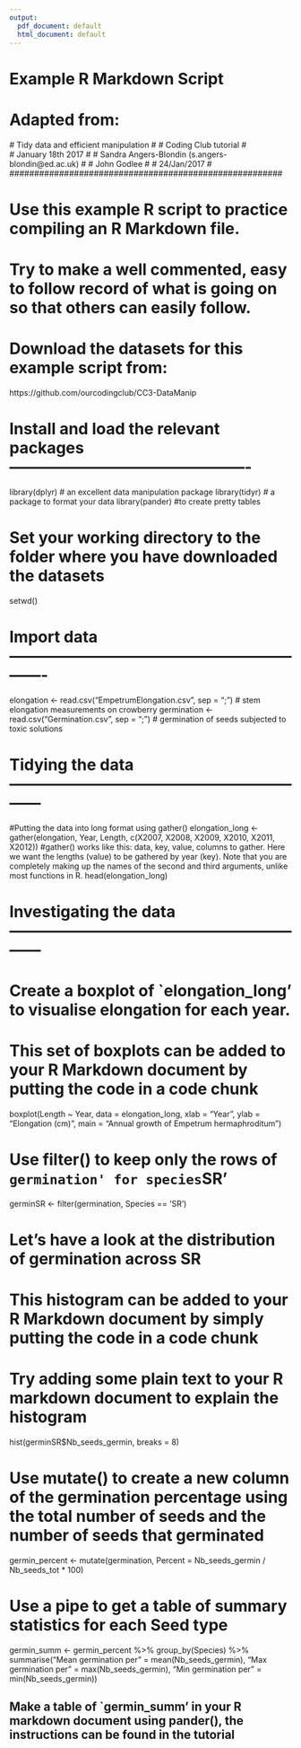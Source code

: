 ---
output:
  pdf_document: default
  html_document: default
---
#######################################################
# Example R Markdown Script                           #
# Adapted from:                                       #
  # Tidy data and efficient manipulation              #
  # Coding Club tutorial                              #  
  # January 18th 2017                                 #
  # Sandra Angers-Blondin (s.angers-blondin@ed.ac.uk) #
# John Godlee                                         #
# 24/Jan/2017                                         #
#######################################################

# Use this example R script to practice compiling an R Markdown file. 
# Try to make a well commented, easy to follow record of what is going on so that others can easily follow.

# Download the datasets for this example script from:
  https://github.com/ourcodingclub/CC3-DataManip

# Install and load the relevant packages ----------------------------------------------
library(dplyr) # an excellent data manipulation package
library(tidyr) # a package to format your data
library(pander) #to create pretty tables

# Set your working directory to the folder where you have downloaded the datasets
setwd()

# Import data -------------------------------------------------------------
elongation <- read.csv("EmpetrumElongation.csv", sep = ";") # stem elongation measurements on crowberry
germination <- read.csv("Germination.csv", sep = ";") # germination of seeds subjected to toxic solutions

# Tidying the data ------------------------------------------------------------
#Putting the data into long format using gather()
elongation_long <- gather(elongation, Year, Length, c(X2007, X2008, X2009, X2010, X2011, X2012)) 
  #gather() works like this: data, key, value, columns to gather. Here we want the lengths (value) to be gathered by year (key). Note that you are completely making up the names of the second and third arguments, unlike most functions in R.
head(elongation_long)

# Investigating the data ------------------------------------------------------------
# Create a boxplot of `elongation_long' to visualise elongation for each year.
# This set of boxplots can be added to your R Markdown document by putting the code in a code chunk
boxplot(Length ~ Year, 
        data = elongation_long, 
        xlab = "Year", 
        ylab = "Elongation (cm)", 
        main = "Annual growth of Empetrum hermaphroditum")

# Use filter() to keep only the rows of `germination' for species `SR' 
germinSR <- filter(germination, Species == 'SR')

# Let's have a look at the distribution of germination across SR
# This histogram can be added to your R Markdown document by simply putting the code in a code chunk
# Try adding some plain text to your R markdown document to explain the histogram
hist(germinSR$Nb_seeds_germin, breaks = 8)

# Use mutate() to create a new column of the germination percentage using the total number of seeds and the number of seeds that germinated
germin_percent <- mutate(germination, Percent = Nb_seeds_germin / Nb_seeds_tot * 100)

# Use a pipe to get a table of summary statistics for each Seed type
germin_summ <- germin_percent %>%
  group_by(Species) %>%
  summarise("Mean germination per" = mean(Nb_seeds_germin), "Max germination per" = max(Nb_seeds_germin), "Min germination per" = min(Nb_seeds_germin))

## Make a table of `germin_summ' in your R markdown document using pander(), the instructions can be found in the tutorial


